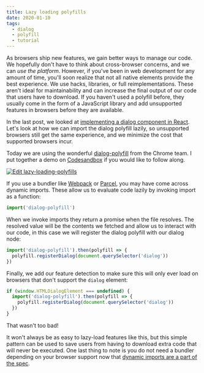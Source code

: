 ```yaml
---
title: Lazy loading polyfills
date: 2020-01-10
tags:
  - dialog
  - polyfill
  - tutorial
---
```


As browsers ship new features, we gain better ways to manage our code. We hopefully don't have to think about cross-browser concerns, and we can _use the platform_. However, if you've been in web development for any amount of time, you'll soon realize that not all native elements provide the best experience. We use hacks, libraries, or full reimplementations. These aren't ideal for maintainability and can increase the final output of our code that users have to download. If you haven't used a polyfill before, they usually come in the form of a JavaScript library and add unsupported features in browsers before they are available.

In the last post, we looked at [implementing a dialog component in React](/build-a-dialog-component-in-react/). Let's look at how we can import the dialog polyfill lazily, so unsupported browsers still get the same experience, and we minimize the cost that supported browsers incur.

Today we are using the wonderful [dialog-polyfill](https://github.com/GoogleChrome/dialog-polyfill) from the Chrome team. I put together a demo on [Codesandbox](https://codesandbox.io/s/lazy-loading-polyfills-mrox8) if you would like to follow along.

[![Edit lazy-loading-polyfills](https://codesandbox.io/static/img/play-codesandbox.svg)](https://codesandbox.io/s/clever-microservice-mrox8?fontsize=14&hidenavigation=1&theme=dark)

If you use a bundler like [Webpack](https://webpack.js.org/guides/code-splitting/#dynamic-imports) or [Parcel](https://parceljs.org/code_splitting.html#using-dynamic-imports), you may have come across dynamic imports. These allow us to evaluate code lazily by invoking import as a function:

```js
import('dialog-polyfill')
```

When we invoke imports they return a promise when the file resolves. The resolved value will be the contents we fetched and allow us to interact with our code, in this case we will register the dialog polyfill with our dialog node:

```js
import('dialog-polyfill').then(polyfill => {
  polyfill.registerDialog(document.querySelector('dialog'))
})
```

Finally, we add our feature detection to make sure this will only ever load on browsers that don't support the `dialog` element:

```js
if (window.HTMLDialogElement === undefined) {
  import('dialog-polyfill').then(polyfill => {
    polyfill.registerDialog(document.querySelector('dialog'))
  })
}
```

That wasn't too bad!

It won't always be as easy to lazy-load features like this, but this simple pattern can be used to save users from having to download extra code that will never be executed. One last thing to note is you do not need a bundler depending on your browser support now that [dynamic imports are a part of the spec](https://github.com/tc39/proposal-dynamic-import).
